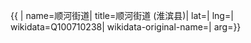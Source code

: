 {{ {{{1|PRC admin/showdata}}}|
name=顺河街道|
title=顺河街道 (淮滨县)|
lat=|
lng=|
wikidata=Q100710238|
wikidata-original-name=|
arg={{{arg|}}}}}